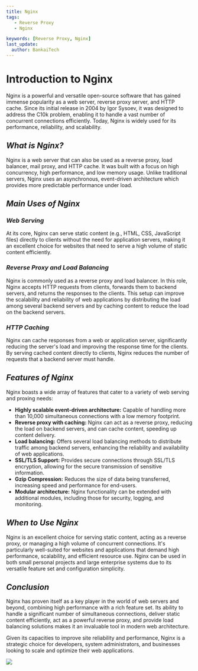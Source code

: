 ---
title: Nginx
tags:
   - Reverse Proxy
   - Nginx

keywords: [Reverse Proxy, Nginx]
last_update:
  author: BankaiTech
---

# **Introduction to Nginx**

Nginx is a powerful and versatile open-source software that has gained immense popularity as a web server, reverse proxy server, and HTTP cache. Since its initial release in 2004 by Igor Sysoev, it was designed to address the C10k problem, enabling it to handle a vast number of concurrent connections efficiently. Today, Nginx is widely used for its performance, reliability, and scalability.

## ***What is Nginx?***

Nginx is a web server that can also be used as a reverse proxy, load balancer, mail proxy, and HTTP cache. It was built with a focus on high concurrency, high performance, and low memory usage. Unlike traditional servers, Nginx uses an asynchronous, event-driven architecture which provides more predictable performance under load.

## ***Main Uses of Nginx***

### *Web Serving*

At its core, Nginx can serve static content (e.g., HTML, CSS, JavaScript files) directly to clients without the need for application servers, making it an excellent choice for websites that need to serve a high volume of static content efficiently.

### *Reverse Proxy and Load Balancing*

Nginx is commonly used as a reverse proxy and load balancer. In this role, Nginx accepts HTTP requests from clients, forwards them to backend servers, and returns the responses to the clients. This setup can improve the scalability and reliability of web applications by distributing the load among several backend servers and by caching content to reduce the load on the backend servers.

### *HTTP Caching*

Nginx can cache responses from a web or application server, significantly reducing the server's load and improving the response time for the clients. By serving cached content directly to clients, Nginx reduces the number of requests that a backend server must handle.

## ***Features of Nginx***

Nginx boasts a wide array of features that cater to a variety of web serving and proxing needs:

- **Highly scalable event-driven architecture:** Capable of handling more than 10,000 simultaneous connections with a low memory footprint.
- **Reverse proxy with caching:** Nginx can act as a reverse proxy, reducing the load on backend servers, and can cache content, speeding up content delivery.
- **Load balancing:** Offers several load balancing methods to distribute traffic among backend servers, enhancing the reliability and availability of web applications.
- **SSL/TLS Support:** Provides secure connections through SSL/TLS encryption, allowing for the secure transmission of sensitive information.
- **Gzip Compression:** Reduces the size of data being transferred, increasing speed and performance for end-users.
- **Modular architecture:** Nginx functionality can be extended with additional modules, including those for security, logging, and monitoring.

## ***When to Use Nginx***

Nginx is an excellent choice for serving static content, acting as a reverse proxy, or managing a high volume of concurrent connections. It's particularly well-suited for websites and applications that demand high performance, scalability, and efficient resource use. Nginx can be used in both small personal projects and large enterprise systems due to its versatile feature set and configuration simplicity.

## ***Conclusion***

Nginx has proven itself as a key player in the world of web servers and beyond, combining high performance with a rich feature set. Its ability to handle a significant number of simultaneous connections, deliver static content efficiently, act as a powerful reverse proxy, and provide load balancing solutions makes it an invaluable tool in modern web architecture.

Given its capacities to improve site reliability and performance, Nginx is a strategic choice for developers, system administrators, and businesses looking to scale and optimize their web applications.

<a href="https://www.buymeacoffee.com/BankaiTech"><img src="https://img.buymeacoffee.com/button-api/?text=Buy me a beer&emoji=🍺&slug=BankaiTech&button_colour=FFDD00&font_colour=000000&font_family=Cookie&outline_colour=000000&coffee_colour=ffffff" /></a>

